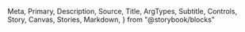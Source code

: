   Meta,
  Primary,
  Description,
  Source,
  Title,
  ArgTypes,
  Subtitle,
  Controls,
  Story,
  Canvas,
  Stories,
  Markdown,
} from "@storybook/blocks"

<Meta of={Group} />
<Title />
<Description of={Group} />

```tsx
import { Group } from "@einride/ui"
```

## Basic

<Description of={Group.Basic} />
<Canvas of={Group.Basic} />
<Controls of={Group.Basic} />
